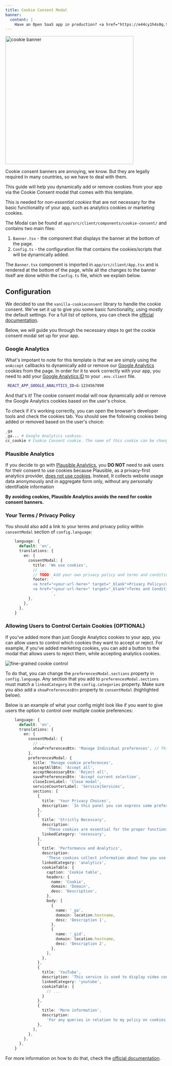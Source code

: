 ```yaml
---
title: Cookie Consent Modal
banner:
  content: |
    Have an Open SaaS app in production? <a href="https://e44cy1h4s0q.typeform.com/to/EPJCwsMi">We'll send you some swag! 👕</a>
---
```


<Image src={cookieBanner} alt="cookie banner" width="400px" />

Cookie consent banners are annoying, we know. But they are legally required in many countries, so we have to deal with them.

This guide will help you dynamically add or remove cookies from your app via the Cookie Consent modal that comes with this template. 

This is needed for *non-essential cookies* that are not necessary for the basic functionality of your app, such as analytics cookies or marketing cookies.

The Modal can be found at `app/src/client/components/cookie-consent/` and contains two main files:
1. `Banner.tsx` - the component that displays the banner at the bottom of the page.
2. `Config.ts` - the configuration file that contains the cookies/scripts that will be dynamically added.

The `Banner.tsx` component is imported in `app/src/client/App.tsx` and is rendered at the bottom of the page, while all the changes to the banner itself are done within the `Config.ts` file, which we explain below.

## Configuration

We decided to use the `vanilla-cookieconsent` library to handle the cookie consent. We've set it up to give you some basic functionality, using mostly the default settings. For a full list of options, you can check the [official documentation](https://www.npmjs.com/package/vanilla-cookieconsent).

Below, we will guide you through the necessary steps to get the cookie consent modal set up for your app.

### Google Analytics

What's impotant to note for this template is that we are simply using the `onAccept` callbacks to dynamically add or remove our [Google Analytics](/guides/analytics/#google-analytics) cookies from the page. In order for it to work correctly with your app, you need to add your [Google Analytics ID](/guides/analytics/#google-analytics) to your `.env.client` file.

```sh title=".env.client"
 REACT_APP_GOOGLE_ANALYTICS_ID=G-1234567890
```

And that's it! The cookie consent modal will now dynamically add or remove the Google Analytics cookies based on the user's choice.

To check if it's working correctly, you can open the browser's developer tools and check the cookies tab. You should see the following cookies being added or removed based on the user's choice:

```sh
_ga
_ga... # Google Analytics cookies.
cc_cookie # Cookie Consent cookie. The name of this cookie can be changed in the config file.
```

### Plausible Analytics

If you decide to go with [Plausible Analytics](/guides/analytics/#plausible), you **DO NOT** need to ask users for their consent to use cookies because Plausible, as a privacy-first analytics provider, [does not use cookies](https://plausible.io/privacy-focused-web-analytics). Instead, It collects website usage data anonymously and in aggregate form only, without any personally identifiable information

**By avoiding cookies, Plausible Analytics avoids the need for cookie consent banners.**

### Your Terms / Privacy Policy

You should also add a link to your terms and privacy policy within `consentModal` section of `config.language`:

```ts title="Config.ts" {10,11}
    language: {
      default: 'en',
      translations: {
        en: {
          consentModal: {
            title: 'We use cookies',
            // ...
            // TODO: Add your own privacy policy and terms and conditions links below.
            footer: `
            <a href="<your-url-here>" target="_blank">Privacy Policy</a>
            <a href="<your-url-here>" target="_blank">Terms and Conditions</a>
                    `,
          },
        },
      },
    }
```

### Allowing Users to Control Certain Cookies (OPTIONAL)

If you've added more than just Google Analytics cookies to your app, you can allow users to control which cookies they want to accept or reject. For example, if you've added marketing cookies, you can add a button to the modal that allows users to reject them, while accepting analytics cookies.

<Image src={preferences} alt="fine-grained cookie control" loading="lazy" />

To do that, you can change the `preferencesModal.sections` property in `config.language`. Any section that you add to `preferencesModal.sections` must match a `linkedCategory` in the `config.categories` property. Make sure you also add a `showPreferencesBtn` property to `consentModal` (highlighted below). 

Below is an example of what your config might look like if you want to give users the option to control over multiple cookie preferences:

```ts title="Config.ts" {7,9-67}
    language: {
      default: 'en',
      translations: {
        en: {
          consentModal: {
            // ...
            showPreferencesBtn: 'Manage Individual preferences', // This button will open the preferences modal below.
          },
          preferencesModal: {
            title: 'Manage cookie preferences',
            acceptAllBtn: 'Accept all',
            acceptNecessaryBtn: 'Reject all',
            savePreferencesBtn: 'Accept current selection',
            closeIconLabel: 'Close modal',
            serviceCounterLabel: 'Service|Services',
            sections: [
              {
                title: 'Your Privacy Choices',
                description: `In this panel you can express some preferences related to the processing of your personal information. You may review and change expressed choices at any time by resurfacing this panel via the provided link. To deny your consent to the specific processing activities described below, switch the toggles to off or use the "Reject all" button and confirm you want to save your choices.`,
              },
              {
                title: 'Strictly Necessary',
                description:
                  'These cookies are essential for the proper functioning of the website and cannot be disabled.',
                linkedCategory: 'necessary',
              },
              {
                title: 'Performance and Analytics',
                description:
                  'These cookies collect information about how you use our website. All of the data is anonymized and cannot be used to identify you.',
                linkedCategory: 'analytics',
                cookieTable: {
                  caption: 'Cookie table',
                  headers: {
                    name: 'Cookie',
                    domain: 'Domain',
                    desc: 'Description',
                  },
                  body: [
                    {
                      name: '_ga',
                      domain: location.hostname,
                      desc: 'Description 1',
                    },
                    {
                      name: '_gid',
                      domain: location.hostname,
                      desc: 'Description 2',
                    },
                  ],
                },
              },
              {
                title: 'YouTube',
                description: 'This service is used to display video content on the website.',
                linkedCategory: 'youtube',
                cookieTable: { 
                  // ...
                }
              },
              {
                title: 'More information',
                description:
                  'For any queries in relation to my policy on cookies and your choices, please <a href="#contact-page">contact us</a>',
              },
            ],
          },
        },
      },
    }
```

For more information on how to do that, check the [official documentation](https://cookieconsent.orestbida.com/reference/configuration-reference.html#translation-preferencesmodal-sections).
